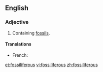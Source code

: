 ==English==

===Adjective===
{{en-adj}}

# Containing [[fossil]]s.

====Translations====
* French: {{t+|fr|fossilifère|m|f}}

[[et:fossiliferous]]
[[vi:fossiliferous]]
[[zh:fossiliferous]]